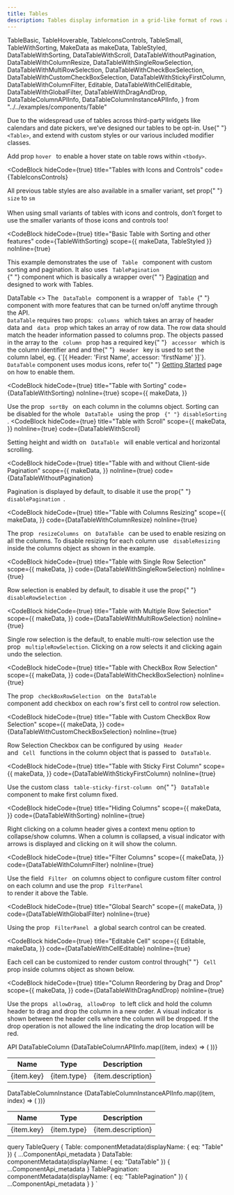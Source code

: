 ```yaml
---
title: Tables
description: Tables display information in a grid-like format of rows and columns. They organize information in a way that’s easy to scan, so that users can look for patterns and insights.
---
```


  TableBasic,
  TableHoverable,
  TableIconsControls,
  TableSmall,
  TableWithSorting,
  MakeData as makeData,
  TableStyled,
  DataTableWithSorting,
  DataTableWithScroll,
  DataTableWithoutPagination,
  DataTableWithColumnResize,
  DataTableWithSingleRowSelection,
  DataTableWithMultiRowSelection,
  DataTableWithCheckBoxSelection,
  DataTableWithCustomCheckBoxSelection,
  DataTableWithStickyFirstColumn,
  DataTableWithColumnFilter,
  Editable,
  DataTableWithCellEditable,
  DataTableWithGlobalFilter,
  DataTableWithDragAndDrop,
  DataTableColumnAPIInfo,
  DataTableColumnInstanceAPIInfo,
} from "../../examples/components/Table"

<Overview>
  Due to the widespread use of tables across third-party widgets like calendars
  and date pickers, we’ve designed our tables to be opt-in. Use{" "}
  <code>&lt;Table&gt;</code>, and extend with custom styles or our various
  included modifier classes.
</Overview>

<CodeBlock hideCode={true} title="Basic Table" code={TableBasic}></CodeBlock>

<CodeBlock hideCode={true} title="Hoverable Rows" code={TableHoverable}>
  Add prop <code>hover </code> to enable a hover state on table rows within
  <code>&lt;tbody&gt;</code>.
</CodeBlock>

<CodeBlock
  hideCode={true}
  title="Tables with Icons and Controls"
  code={TableIconsControls}
></CodeBlock>

<CodeBlock hideCode={true} title="Small Variants" code={TableSmall}>
  All previous table styles are also available in a smaller variant, set prop{" "}
  <code>size</code> to <code>sm</code>
  <br />
  <br />
  When using small variants of tables with icons and controls, don’t forget to use
  the smaller variants of those icons and controls too!
</CodeBlock>

<CodeBlock
  hideCode={true}
  title="Basic Table with Sorting and other features"
  code={TableWithSorting}
  scope={{ makeData, TableStyled }}
  noInline={true}
>
  This example demonstrates the use of <code> Table </code> component with
  custom sorting and pagination. It also uses <code> TablePagination </code>{" "}
  component which is basically a wrapper over{" "}
  <a href="/components/pagination">Pagination</a> and designed to work with
  Tables.
</CodeBlock>

<LinkedHeading h="2" className="h1" id="datatable">
  DataTable
</LinkedHeading>
<>
  The <code> DataTable </code> component is a wrapper of <code> Table </code>{" "}
  component with more features that can be turned on/off anytime through the
  API.
  <br />
  <code>DataTable</code> requires two props:
  <code> columns </code> which takes an array of header data and
  <code> data </code> prop which takes an array of row data. The row data should
  match the header information passed to columns prop. The objects passed in the
  array to the <code> column </code> prop has a required key{" "}
  <code> accessor </code> which is the column identifier and and the{" "}
  <code> Header </code> key is used to set the column label, eg.
  {`[{ Header: 'First Name', accessor: 'firstName' }]`}.

  <div className="docs-callout docs-callout-warning p-3 pb-0 rounded-lg">
    <code>DataTable</code> component uses modus icons, refer to{" "}
    <a href="/getting-started/">Getting Started</a> page on how to enable them.
  </div>
</>

<CodeBlock
  hideCode={true}
  title="Table with Sorting"
  code={DataTableWithSorting}
  noInline={true}
  scope={{
    makeData,
  }}
>
  Use the prop
  <code> sortBy </code> on each column in the columns object. Sorting can be disabled
  for the whole <code> DataTable </code> using the prop <code>
    {" "}
    disableSorting
  </code>.
</CodeBlock>
<CodeBlock
  hideCode={true}
  title="Table with Scroll"
  scope={{
    makeData,
  }}
  noInline={true}
  code={DataTableWithScroll}
>
  Setting height and width on <code> DataTable </code> will enable vertical and
  horizontal scrolling.
</CodeBlock>

<CodeBlock
  hideCode={true}
  title="Table with and without Client-side Pagination"
  scope={{
    makeData,
  }}
  noInline={true}
  code={DataTableWithoutPagination}
>
  Pagination is displayed by default, to disable it use the prop{" "}
  <code> disablePagination </code>.
</CodeBlock>

<CodeBlock
  hideCode={true}
  title="Table with Columns Resizing"
  scope={{
    makeData,
  }}
  code={DataTableWithColumnResize}
  noInline={true}
>
  The prop <code> resizeColumns </code> on <code> DataTable </code>
  can be used to enable resizing on all the columns. To disable resizing for each
  column use
  <code> disableResizing </code> inside the columns object as shown in the
  example.
</CodeBlock>

<CodeBlock
  hideCode={true}
  title="Table with Single Row Selection"
  scope={{
    makeData,
  }}
  code={DataTableWithSingleRowSelection}
  noInline={true}
>
  Row selection is enabled by default, to disable it use the prop{" "}
  <code> disableRowSelection </code>.
</CodeBlock>

<CodeBlock
  hideCode={true}
  title="Table with Multiple Row Selection"
  scope={{
    makeData,
  }}
  code={DataTableWithMultiRowSelection}
  noInline={true}
>
  Single row selection is the default, to enable multi-row selection use the
  prop <code> multipleRowSelection</code>. Clicking on a row selects it and
  clicking again undo the selection.
</CodeBlock>

<CodeBlock
  hideCode={true}
  title="Table with CheckBox Row Selection"
  scope={{
    makeData,
  }}
  code={DataTableWithCheckBoxSelection}
  noInline={true}
>
  The prop <code> checkBoxRowSelection </code> on the
  <code> DataTable </code> component add checkbox on each row's first cell to control
  row selection.
</CodeBlock>

<CodeBlock
  hideCode={true}
  title="Table with Custom CheckBox Row Selection"
  scope={{
    makeData,
  }}
  code={DataTableWithCustomCheckBoxSelection}
  noInline={true}
>
  Row Selection Checkbox can be configured by using <code> Header </code> and
  <code> Cell </code> functions in the column object that is passed to
  <code> DataTable</code>.
</CodeBlock>

<CodeBlock
  hideCode={true}
  title="Table with Sticky First Column"
  scope={{
    makeData,
  }}
  code={DataTableWithStickyFirstColumn}
  noInline={true}
>
  Use the custom class <code> table-sticky-first-column </code> on{" "}
  <code> DataTable </code> component to make first column fixed.
</CodeBlock>

<CodeBlock
  hideCode={true}
  title="Hiding Columns"
  scope={{
    makeData,
  }}
  code={DataTableWithSorting}
  noInline={true}
>
  Right clicking on a column header gives a context menu option to collapse/show
  columns. When a column is collapsed, a visual indicator with arrows is
  displayed and clicking on it will show the column.
</CodeBlock>

<CodeBlock
  hideCode={true}
  title="Filter Columns"
  scope={{
    makeData,
  }}
  code={DataTableWithColumnFilter}
  noInline={true}
>
  Use the field <code> Filter </code> on columns object to configure custom
  filter control on each column and use the prop <code> FilterPanel </code> to
  render it above the Table.
</CodeBlock>

<CodeBlock
  hideCode={true}
  title="Global Search"
  scope={{
    makeData,
  }}
  code={DataTableWithGlobalFilter}
  noInline={true}
>
  Using the prop <code> FilterPanel </code> a global search control can be
  created.
</CodeBlock>

<CodeBlock
  hideCode={true}
  title="Editable Cell"
  scope={{
    Editable,
    makeData,
  }}
  code={DataTableWithCellEditable}
  noInline={true}
>
  Each cell can be customized to render custom control through{" "}
  <code> Cell </code> prop inside columns object as shown below.
</CodeBlock>

<CodeBlock
  hideCode={true}
  title="Column Reordering by Drag and Drop"
  scope={{
    makeData,
  }}
  code={DataTableWithDragAndDrop}
  noInline={true}
>
  Use the props <code> allowDrag</code>, <code> allowDrop </code> to left click
  and hold the column header to drag and drop the column in a new order. A
  visual indicator is shown between the header cells where the column will be
  dropped. If the drop operation is not allowed the line indicating the drop
  location will be red.
</CodeBlock>

<LinkedHeading h="2" className="h1" id="table-api">
  API
</LinkedHeading>
<ComponentApi metadata={props.data.Table} />
<ComponentApi metadata={props.data.DataTable} />
<ComponentApi metadata={props.data.TablePagination} />

<LinkedHeading h="3" id="DataTableColumn">
  DataTableColumn
</LinkedHeading>
<Table bordered striped>
  <thead>
    <tr>
      <th>Name</th>
      <th>Type</th>
      <th>Description</th>
    </tr>
  </thead>
  <tbody>
    {DataTableColumnAPIInfo.map((item, index) => (
      <tr key={index}>
        <td className="text-monospace">{item.key}</td>
        <td className="text-monospace">{item.type}</td>
        <td>{item.description}</td>
      </tr>
    ))}
  </tbody>
</Table>

<LinkedHeading h="3" id="DataTableColumnInstance">
  DataTableColumnInstance
</LinkedHeading>
<Table bordered striped>
  <thead>
    <tr>
      <th>Name</th>
      <th>Type</th>
      <th>Description</th>
    </tr>
  </thead>
  <tbody>
    {DataTableColumnInstanceAPIInfo.map((item, index) => (
      <tr key={index}>
        <td className="text-monospace">{item.key}</td>
        <td className="text-monospace">{item.type}</td>
        <td>{item.description}</td>
      </tr>
    ))}
  </tbody>
</Table>

  query TableQuery {
    Table: componentMetadata(displayName: { eq: "Table" }) {
      ...ComponentApi_metadata
    }
    DataTable: componentMetadata(displayName: { eq: "DataTable" }) {
      ...ComponentApi_metadata
    }
    TablePagination: componentMetadata(displayName: { eq: "TablePagination" }) {
      ...ComponentApi_metadata
    }
  }
`
